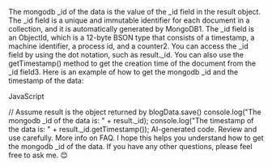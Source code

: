 The mongodb _id of the data is the value of the _id field in the result object. The _id field is a unique and immutable identifier for each document in a collection, and it is automatically generated by MongoDB1. The _id field is an ObjectId, which is a 12-byte BSON type that consists of a timestamp, a machine identifier, a process id, and a counter2. You can access the _id field by using the dot notation, such as result._id. You can also use the getTimestamp() method to get the creation time of the document from the _id field3. Here is an example of how to get the mongodb _id and the timestamp of the data:

JavaScript

// Assume result is the object returned by blogData.save()
console.log("The mongodb _id of the data is: " + result._id);
console.log("The timestamp of the data is: " + result._id.getTimestamp());
AI-generated code. Review and use carefully. More info on FAQ.
I hope this helps you understand how to get the mongodb _id of the data. If you have any other questions, please feel free to ask me. 😊